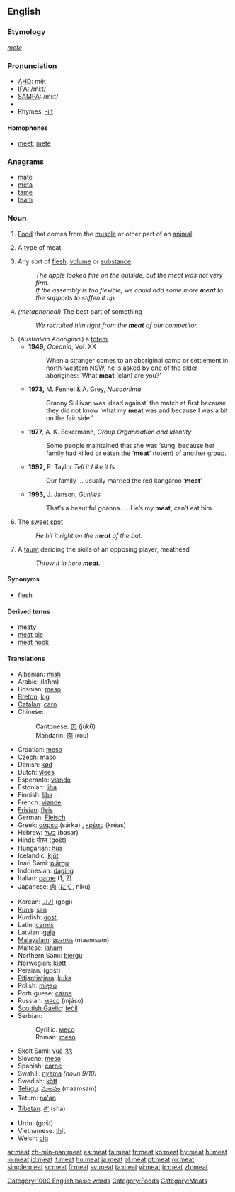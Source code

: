 ==English==
{{wikipedia}}

===Etymology===
{{OE.}} ''[[mete]]''

===Pronunciation===
*[[w:AHD|AHD]]: mēt
*[[w:IPA|IPA]]: /miːt/
*[[w:SAMPA|SAMPA]]: /mi:t/
*{{audio|en-us-meat.ogg|Audio (US)}}
* Rhymes: [[Rhymes:English:-iːt|-iːt]]

====Homophones====
*[[meet]], [[mete]]

===Anagrams===
*[[mate]]
*[[meta]]
*[[tame]]
*[[team]]

===Noun===
{{en-noun|s|-}}

# {{uncountable}} [[Food]] that comes from the [[muscle]] or other part of an [[animal]].
# {{countable}} A type of meat.
# Any sort of [[flesh]], [[volume]] or [[substance]].
#:''The apple looked fine on the outside, but the meat was not very firm.''
#:''If the assembly is too flexible, we could add some more '''meat''' to the supports to stiffen it up.''
# ''(metaphorical)'' The best part of something
#: ''We recruited him right from the '''meat''' of our competitor.''
# (''Australian Aboriginal'') a [[totem]]
#*'''1949,''' ''Oceania'', Vol. XX
#*:When a stranger comes to an aboriginal camp or settlement in north-western NSW, he is asked by one of the older aborigines: ‘What '''meat''' (clan) are you?’
#*'''1973,''' M. Fennel & A. Grey, ''Nucoorilma''
#*:Granny Sullivan was ‘dead against’ the match at first because they did not know ‘what my '''meat''' was and because I was a bit on the fair side.’
#*'''1977,''' A. K. Eckermann, ''Group Organisation and Identity''
#*:Some people maintained that she was ‘sung’ because her family had killed or eaten the ‘'''meat'''’ (totem) of another group.
#*'''1992,''' P. Taylor ''Tell it Like it Is''
#*:Our family ... usually married the red kangaroo ‘'''meat'''’.
#*'''1993,''' J. Janson, ''Gunjies''
#*:That’s a beautiful goanna. ... He’s my '''meat''', can’t eat him.
# {{baseball}} The [[sweet spot]]
#: ''He hit it right on the '''meat''' of the bat.''
# {{baseball}} A [[taunt]] deriding the skills of an opposing player, meathead
#: ''Throw it in here '''meat'''.''

====Synonyms====
*[[flesh]]

====Derived terms====
*[[meaty]]
*[[meat pie]]
*[[meat hook]]<!-- or one word or both? -->

====Translations====
{{top}}
*Albanian: [[mish]] {{m}}
*Arabic: {{ARchar|[[لحم]]}} (laħm) {{m}}
*Bosnian: [[meso]] {{n}}
*[[Breton]]: [[kig]] {{m}}
*[[Catalan]]: [[carn]] {{f}}
*Chinese:
*:Cantonese: [[肉]] (juk6)
*:Mandarin: [[肉]] (ròu)
*Croatian: [[meso]] {{n}}
*Czech: [[maso]] {{n}}
*Danish: [[kød]]
*Dutch: [[vlees]]
*Esperanto: [[viando]]
*Estonian: [[liha#Estonian|liha]]
*Finnish: [[liha#Finnish|liha]]
*French: [[viande]] {{f}}
*[[Frisian]]: [[fleis]]
*German: [[Fleisch]] {{n}}
*Greek: [[σάρκα]] (sárka) {{f}}, [[κρέας]] (kréas) {{n}}
*Hebrew: [[בשר]] (basar)
*Hindi: [[गोश्त]] (gošt)
*Hungarian: [[hús]]
*Icelandic: [[kjöt]]
*Inari Sami: [[piärgu]]
*Indonesian: [[daging]]
*Italian: [[carne]] {{f}} (1, 2)
*Japanese: [[肉]] ([[にく]], niku)
{{mid}}
*Korean: [[고기]] (gogi)
*[[Kuna]]: [[san]]
*Kurdish: [[goşt]],{{KUchar|[[گۆشت]]}}
*Latin: [[carnis]] {{f}}
*Latvian: [[gaļa]] {{f}}
*[[Malayalam]]: [[മാംസം]] (maamsam)
*Maltese: [[laħam]]
*Northern Sami: [[biergu]]
*Norwegian: [[kjøtt]] {{n}}
*Persian: {{FAchar|[[گوشت]]}} (gošt)
*[[Pitjantjatjara]]: [[kuka]]
*Polish: [[mięso]] {{n}}
*Portuguese: [[carne]] {{f}}
*Russian: [[мясо]] (mjáso) {{n}}
*[[Scottish Gaelic]]: [[feòil]] {{f}}
*Serbian:
*:Cyrillic: [[месо]] {{n}}
*:Roman: [[meso#Serbian|meso]] {{n}}
*Skolt Sami: [[vuä´ǯǯ]]
*Slovene: [[meso]] {{n}}
*Spanish: [[carne]] {{f}}
*Swahili: [[nyama]] ''(noun 9/10)''
*Swedish: [[kött]] {{n}}
*[[Telugu]]: [[మాంసం]] (maamsam)
*Tetum: [[na'an]]
*[[Tibetan]]: [[ཤ་]] (sha)
*Urdu: {{URchar|[[گوشت]]}} (gošt)
*Vietnamese: [[thịt]]
*Welsh: [[cig]]
{{bottom}}

[[Category:1000 English basic words]]
[[Category:Foods]]
[[Category:Meats]]

[[ar:meat]]
[[zh-min-nan:meat]]
[[es:meat]]
[[fa:meat]]
[[fr:meat]]
[[ko:meat]]
[[hy:meat]]
[[hi:meat]]
[[io:meat]]
[[id:meat]]
[[it:meat]]
[[hu:meat]]
[[ja:meat]]
[[pl:meat]]
[[pt:meat]]
[[ro:meat]]
[[simple:meat]]
[[sr:meat]]
[[fi:meat]]
[[sv:meat]]
[[ta:meat]]
[[vi:meat]]
[[tr:meat]]
[[zh:meat]]
